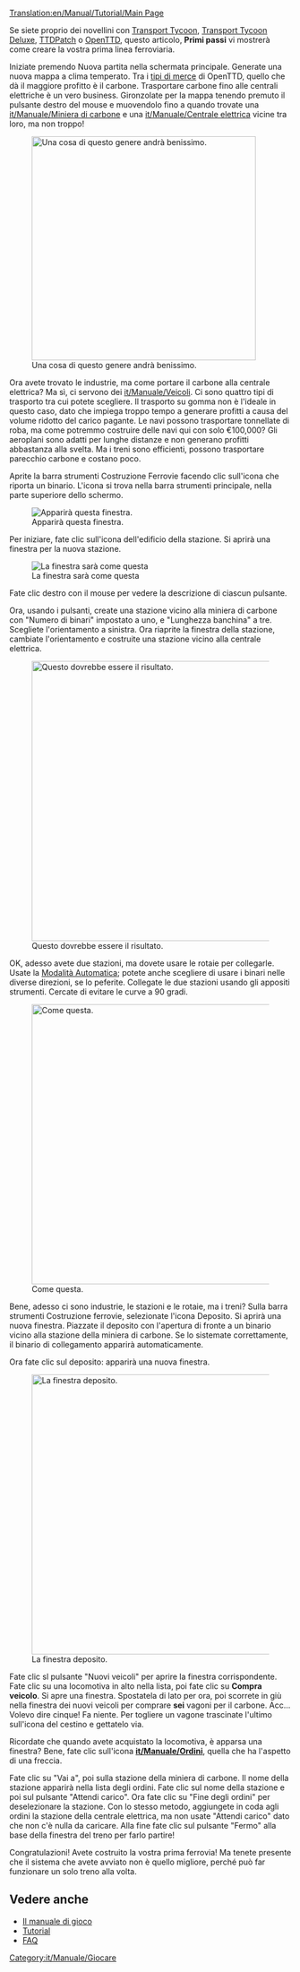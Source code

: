 [[Translation:en/Manual/Tutorial/Main Page]]
{{it/Manuale/Tutorial/MenuT}}

Se siete proprio dei novellini con [[it/Archive/OpenTTD/Transport Tycoon|Transport Tycoon]], [[it/Archive/OpenTTD/Transport Tycoon Deluxe|Transport Tycoon Deluxe]], [[it/Archive/OpenTTD/TTDPatch|TTDPatch]] o [[it/Manuale/Main Page|OpenTTD]], questo articolo, '''Primi passi''' vi mostrerà come creare la vostra prima linea ferroviaria.

Iniziate premendo Nuova partita nella schermata principale. Generate una nuova mappa a clima temperato. Tra i [[it/Manuale/Carico|tipi di merce]] di OpenTTD, quello che dà il maggiore profitto è il carbone. Trasportare carbone fino alle centrali elettriche è un vero business. Gironzolate per la mappa tenendo premuto il pulsante destro del mouse e muovendolo fino a quando trovate una [[it/Manuale/Miniera di carbone]] e una [[it/Manuale/Centrale elettrica]] vicine tra loro, ma non troppo!

[[File:en/Manual/Tutorial/Tutorial1.png|thumb|400px|center|Una cosa di questo genere andrà benissimo.]]

Ora avete trovato le industrie, ma come portare il carbone alla centrale elettrica? Ma sì, ci servono dei [[it/Manuale/Veicoli]]. Ci sono quattro tipi di trasporto tra cui potete scegliere. Il trasporto su gomma non è l'ideale in questo caso, dato che impiega troppo tempo a generare profitti a causa del volume ridotto del carico pagante. Le navi possono trasportare tonnellate di roba, ma come potremmo costruire delle navi qui con solo €100,000? Gli aeroplani sono adatti per lunghe distanze e non generano profitti abbastanza alla svelta. Ma i treni sono efficienti, possono trasportare parecchio carbone e costano poco. 

Aprite la barra strumenti Costruzione Ferrovie facendo clic sull'icona che riporta un binario. L'icona si trova nella barra strumenti principale, nella parte superiore dello schermo.

[[File:it/Manual/Railroad Construction.png|center|Apparirà questa finestra.]]

Per iniziare, fate clic sull'icona dell'edificio della stazione. Si aprirà una finestra per la nuova stazione.

[[File:it/Manual/Stationgui.png|center|frame|La finestra sarà come questa]]

Fate clic destro con il mouse per vedere la descrizione di ciascun pulsante.

Ora, usando i pulsanti, create una stazione vicino alla miniera di carbone con "Numero di binari" impostato a uno, e "Lunghezza banchina" a tre. Scegliete l'orientamento a sinistra. Ora riaprite la finestra della stazione, cambiate l'orientamento e costruite una stazione vicino alla centrale elettrica.

[[File:en/Manual/Tutorial/Tutorial2.png|thumb|500px|center|Questo dovrebbe essere il risultato.]]

OK, adesso avete due stazioni, ma dovete usare le rotaie per collegarle. Usate la [[it/Modalità Automatica|Modalità Automatica]]; potete anche scegliere di usare i binari nelle diverse direzioni, se lo peferite. Collegate le due stazioni usando gli appositi strumenti. Cercate di evitare le curve a 90 gradi.

[[File:en/Manual/Tutorial/Tutorial3.png|thumb|500px|center|Come questa.]]

Bene, adesso ci sono industrie, le stazioni e le rotaie, ma i treni? Sulla barra strumenti Costruzione ferrovie, selezionate l'icona Deposito. Si aprirà una nuova finestra. Piazzate il deposito con l'apertura di fronte a un binario vicino alla stazione della miniera di carbone. Se lo sistemate correttamente, il binario di collegamento apparirà automaticamente.

Ora fate clic sul deposito: apparirà una nuova finestra.

[[File:it/Manual/Tutorial/Tutorial4.png|thumb|500px|center|La finestra deposito.]]

Fate clic sl pulsante "Nuovi veicoli" per aprire la finestra corrispondente. Fate clic su una locomotiva in alto nella lista, poi fate clic su '''Compra veicolo'''. Si apre una finestra. Spostatela di lato per ora, poi scorrete in giù nella finestra dei nuovi veicoli per comprare '''sei''' vagoni per il carbone. Acc... Volevo dire cinque! Fa niente. Per togliere un vagone trascinate l'ultimo sull'icona del cestino e gettatelo via. 

Ricordate che quando avete acquistato la locomotiva, è apparsa una finestra? Bene, fate clic sull'icona '''[[it/Manuale/Ordini]]''', quella che ha l'aspetto di una freccia.

Fate clic su "Vai a", poi sulla stazione della miniera di carbone. Il nome della stazione apparirà nella lista degli ordini. Fate clic sul nome della stazione e poi sul pulsante "Attendi carico". Ora fate clic su "Fine degli ordini" per deselezionare la stazione. Con lo stesso metodo, aggiungete in coda agli ordini la stazione della centrale elettrica, ma non usate "Attendi carico" dato che non c'è nulla da caricare. Alla fine fate clic sul pulsante "Fermo" alla base della finestra del treno per farlo partire!

Congratulazioni! Avete costruito la vostra prima ferrovia! Ma tenete presente che il sistema che avete avviato non è quello migliore, perché può far funzionare un solo treno alla volta.

== Vedere anche==
*[[it/Manuale/Main Page|Il manuale di gioco]]
*[[it/Manuale/Tutorial/Tutorial|Tutorial]]
*[[it/Archive/Community/FAQ|FAQ]]

[[Category:it/Manuale/Giocare]]